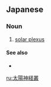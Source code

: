 ==Japanese==
{{ja-kanjitab|たい|よう|しん|けい|そう|yomi=on}}

===Noun===
{{ja-noun|たいようしんけいそう}}

# [[solar plexus]]

====See also====
* {{ja-r|鳩尾|みぞ.おち}}

[[ru:太陽神経叢]]